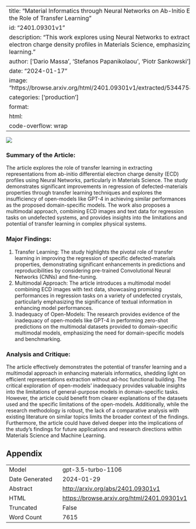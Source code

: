 
---
title: "Material Informatics through Neural Networks on Ab-Initio Electron Charge Densities: the Role of Transfer Learning"
id: "2401.09301v1"
description: "This work explores using Neural Networks to extract representations from electron charge density profiles in Materials Science, emphasizing the role of transfer learning."
author: ['Dario Massa', 'Stefanos Papanikolaou', 'Piotr Sankowski']
date: "2024-01-17"
image: "https://browse.arxiv.org/html/2401.09301v1/extracted/5344758/figures/originaldata.png"
categories: ['production']
format:
  html:
    code-overflow: wrap
---

![](https://browse.arxiv.org/html/2401.09301v1/extracted/5344758/figures/originaldata.png)

### **Summary of the Article:**
The article explores the role of transfer learning in extracting representations from ab-initio differential electron charge density (ECD) profiles using Neural Networks, particularly in Materials Science. The study demonstrates significant improvements in regression of defected-materials properties through transfer learning techniques and explores the insufficiency of open-models like GPT-4 in achieving similar performances as the proposed domain-specific models. The work also proposes a multimodal approach, combining ECD images and text data for regression tasks on undefected systems, and provides insights into the limitations and potential of transfer learning in complex physical systems.

### Major Findings:
1. Transfer Learning: The study highlights the pivotal role of transfer learning in improving the regression of specific defected-materials properties, demonstrating significant enhancements in predictions and reproducibilities by considering pre-trained Convolutional Neural Networks (CNNs) and fine-tuning. 
2. Multimodal Approach: The article introduces a multimodal model combining ECD images with text data, showcasing promising performances in regression tasks on a variety of undefected crystals, particularly emphasizing the significance of textual information in enhancing model performances.
3. Inadequacy of Open-Models: The research provides evidence of the inadequacy of open-models like GPT-4 in performing zero-shot predictions on the multimodal datasets provided to domain-specific multimodal models, emphasizing the need for domain-specific models and benchmarking.

### Analysis and Critique:
The article effectively demonstrates the potential of transfer learning and a multimodal approach in enhancing materials informatics, shedding light on efficient representations extraction without ad-hoc functional building. The critical exploration of open-models' inadequacy provides valuable insights into the limitations of general-purpose models in domain-specific tasks. However, the article could benefit from clearer explanations of the datasets used and the specific limitations of the open-models. Additionally, while the research methodology is robust, the lack of a comparative analysis with existing literature on similar topics limits the broader context of the findings. Furthermore, the article could have delved deeper into the implications of the study's findings for future applications and research directions within Materials Science and Machine Learning.

## Appendix

|          |          |
|----------|----------|
| Model     | gpt-3.5-turbo-1106       |
| Date Generated     | 2024-01-29       |
| Abstract | [http://arxiv.org/abs/2401.09301v1](http://arxiv.org/abs/2401.09301v1)        |
| HTML     | [https://browse.arxiv.org/html/2401.09301v1](https://browse.arxiv.org/html/2401.09301v1)       |
| Truncated       | False       |
| Word Count       | 7615       |